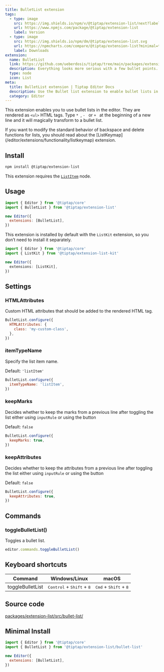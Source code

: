 ```yaml
---
title: BulletList extension
tags:
  - type: image
    src: https://img.shields.io/npm/v/@tiptap/extension-list/next?label=version
    url: https://www.npmjs.com/package/@tiptap/extension-list
    label: Version
  - type: image
    src: https://img.shields.io/npm/dm/@tiptap/extension-list.svg
    url: https://npmcharts.com/compare/@tiptap/extension-list?minimal=true
    label: Downloads
extension:
  name: BulletList
  link: https://github.com/ueberdosis/tiptap/tree/main/packages/extension-list
  description: Everything looks more serious with a few bullet points.
  type: node
  icon: List
meta:
  title: BulletList extension | Tiptap Editor Docs
  description: Use the Bullet list extension to enable bullet lists in your Tiptap Editor. Learn more about lists in our docs!
  category: Editor
---
```



This extension enables you to use bullet lists in the editor. They are rendered as `<ul>` HTML tags. Type <code>\* </code>, <code>- </code> or <code>+ </code> at the beginning of a new line and it will magically transform to a bullet list.

<CodeDemo path="/Nodes/BulletList" />

<Callout title="Modify backspace behavior" variant="info">
  If you want to modify the standard behavior of backspace and delete functions for lists, you
  should read about the [ListKeymap](/editor/extensions/functionality/listkeymap) extension.
</Callout>

## Install

```bash
npm install @tiptap/extension-list
```

This extension requires the [`ListItem`](/editor/extensions/nodes/list-item) node.

## Usage

```js
import { Editor } from '@tiptap/core'
import { BulletList } from '@tiptap/extension-list'

new Editor({
  extensions: [BulletList],
})
```

This extension is installed by default with the `ListKit` extension, so you don’t need to install it separately.

```ts
import { Editor } from '@tiptap/core'
import { ListKit } from '@tiptap/extension-list-kit'

new Editor({
  extensions: [ListKit],
})
```

## Settings

### HTMLAttributes

Custom HTML attributes that should be added to the rendered HTML tag.

```js
BulletList.configure({
  HTMLAttributes: {
    class: 'my-custom-class',
  },
})
```

### itemTypeName

Specify the list item name.

Default: `'listItem'`

```js
BulletList.configure({
  itemTypeName: 'listItem',
})
```

### keepMarks

Decides whether to keep the marks from a previous line after toggling the list either using `inputRule` or using the button

Default: `false`

```js
BulletList.configure({
  keepMarks: true,
})
```

### keepAttributes

Decides whether to keep the attributes from a previous line after toggling the list either using `inputRule` or using the button

Default: `false`

```js
BulletList.configure({
  keepAttributes: true,
})
```

## Commands

### toggleBulletList()

Toggles a bullet list.

```js
editor.commands.toggleBulletList()
```

## Keyboard shortcuts

| Command          | Windows/Linux                                        | macOS                                            |
| ---------------- | ---------------------------------------------------- | ------------------------------------------------ |
| toggleBulletList | <kbd>Control</kbd> + <kbd>Shift</kbd> + <kbd>8</kbd> | <kbd>Cmd</kbd> + <kbd>Shift</kbd> + <kbd>8</kbd> |

## Source code

[packages/extension-list/src/bullet-list/](https://github.com/ueberdosis/tiptap/blob/main/packages/extension-list/src/bullet-list/)

## Minimal Install

```js
import { Editor } from '@tiptap/core'
import { BulletList } from '@tiptap/extension-list/bullet-list'

new Editor({
  extensions: [BulletList],
})
```
